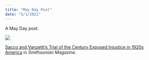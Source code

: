 ```yaml
---
title: "May Day Post"
date: "5/1/2021"
---
```


A May Day post.

![](https://i.imgur.com/SM876XM.png)

[Sacco and Vanzetti's Trial of the Century Exposed Injustice in 1920s America](https://www.smithsonianmag.com/history/sacco-and-vanzettis-trial-century-exposed-injustice-1920s-america-180977843/) in *Smithsonian Magazine*.

